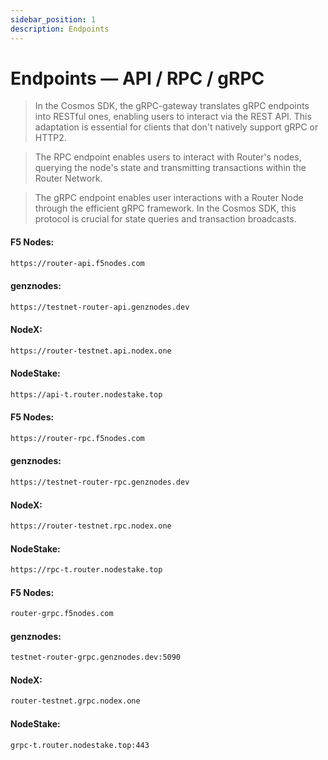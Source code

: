 ```yaml
---
sidebar_position: 1
description: Endpoints
---
```



# Endpoints — API / RPC / gRPC

> In the Cosmos SDK, the gRPC-gateway translates gRPC endpoints into RESTful ones, enabling users to interact via the REST API. This adaptation is essential for clients that don't natively support gRPC or HTTP2.

> The RPC endpoint enables users to interact with Router's nodes, querying the node's state and transmitting transactions within the Router Network.

> The gRPC endpoint enables user interactions with a Router Node through the efficient gRPC framework. In the Cosmos SDK, this protocol is crucial for state queries and transaction broadcasts.

<Tabs>
  <TabItem value="api" label="API" default>

#### F5 Nodes:
```bash
https://router-api.f5nodes.com
```

#### genznodes:
```bash
https://testnet-router-api.genznodes.dev
```

#### NodeX:
```bash
https://router-testnet.api.nodex.one
```

#### NodeStake:
```bash
https://api-t.router.nodestake.top
```

  </TabItem>
  <TabItem value="rpc" label="RPC">

#### F5 Nodes:
```bash
https://router-rpc.f5nodes.com
```

#### genznodes:
```bash
https://testnet-router-rpc.genznodes.dev
```

#### NodeX:
```bash
https://router-testnet.rpc.nodex.one
```

#### NodeStake:
```bash
https://rpc-t.router.nodestake.top
```

  </TabItem>
  <TabItem value="grpc" label="gRPC">

#### F5 Nodes:
```bash
router-grpc.f5nodes.com
```

#### genznodes:
```bash
testnet-router-grpc.genznodes.dev:5090
```

#### NodeX:
```bash
router-testnet.grpc.nodex.one
```

#### NodeStake:
```bash
grpc-t.router.nodestake.top:443
```

  </TabItem>
</Tabs>

